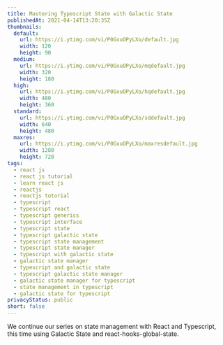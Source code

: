 ```yaml
---
title: Mastering Typescript State with Galactic State
publishedAt: 2021-04-14T13:20:35Z
thumbnails:
  default:
    url: https://i.ytimg.com/vi/P0GxuOPyLXo/default.jpg
    width: 120
    height: 90
  medium:
    url: https://i.ytimg.com/vi/P0GxuOPyLXo/mqdefault.jpg
    width: 320
    height: 180
  high:
    url: https://i.ytimg.com/vi/P0GxuOPyLXo/hqdefault.jpg
    width: 480
    height: 360
  standard:
    url: https://i.ytimg.com/vi/P0GxuOPyLXo/sddefault.jpg
    width: 640
    height: 480
  maxres:
    url: https://i.ytimg.com/vi/P0GxuOPyLXo/maxresdefault.jpg
    width: 1280
    height: 720
tags:
  - react js
  - react js tutorial
  - learn react js
  - reactjs
  - reactjs tutorial
  - typescript
  - typescript react
  - typescript generics
  - typescript interface
  - typescript state
  - typescript galactic state
  - typescript state management
  - typescript state manager
  - typescript with galactic state
  - galactic state manager
  - typescript and galactic state
  - typescript galactic state manager
  - galactic state manager for typescript
  - state management in typescript
  - galactic state for typescript
privacyStatus: public
short: false
---
```

  
We continue our series on state management with React and Typescript, this time using Galactic State and react-hooks-global-state.
  